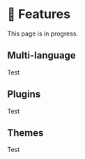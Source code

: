 
# 🎸 Features

<Callout type="warning" emoji="⚠️">
  This page is in progress.
</Callout>

## Multi-language

Test

## Plugins

Test

## Themes

Test
